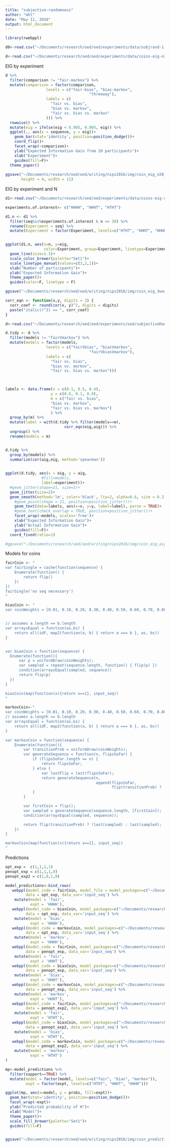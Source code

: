 ```yaml
---
title: "subjective-randomness"
author: "mht"
date: "May 11, 2016"
output: html_document
---
```


```r
library(rwebppl)

d0<-read.csv("~/Documents/research/oed/oed/experiments/data/subjrand-1-trials.csv")
```

```r
d<-read.csv("~/Documents/research/oed/oed/experiments/data/coins-eig-n20-ignorance.csv")
```

EIG by experiment

```r
d %>% 
  filter(comparison != "fair-markov") %>%
  mutate(comparison = factor(comparison, 
                  levels = c("fair-bias", "bias-markov",
                                     "threeway"),
                  labels = c(
                    "fair vs. bias",
                    "bias vs. markov",
                    "fair vs. bias vs. markov"
                  ))) %>%
  rowwise() %>%
  mutate(eig = ifelse(eig < 0.005, 0.005, eig)) %>%
  ggplot(., aes(x = sequence, y = eig))+
    geom_bar(stat='identity', position=position_dodge())+
    coord_flip()+
    facet_wrap(~comparison)+
    ylab("Expected Information Gain from 20 participants")+
    xlab("Experiment")+
    guides(fill=F)+
  theme_paper()
  
ggsave("~/Documents/research/oed/oed/writing/nips2016/img/coin_eig_n20_ignorance.pdf", 
       height = 4, width = 11)
```

EIG by experiment and N

```r

d1<-read.csv("~/Documents/research/oed/oed/experiments/data/coins-eig-curve-3way-ignorance.csv")

experiments.of.interest<- c("HHHH", "HHHT", "HTHT")

d1.n <- d1 %>%
  filter(seq%in%experiments.of.interest & n <= 30) %>%
  rename(Experiment = seq) %>%
  mutate(Experiment = factor(Experiment, levels=c("HTHT", "HHHT", "HHHH")))


ggplot(d1.n, aes(x=n, y=eig, 
                 color=Experiment, group=Experiment, linetype=Experiment))+
  geom_line(size=1.3)+
  scale_color_brewer(palette="Set1")+
  scale_linetype_manual(values=c(3,2,1))+
  xlab("Number of participants")+
  ylab("Expected Information Gain")+
  theme_paper()+
  guides(color=F, linetype = F)

ggsave("~/Documents/research/oed/oed/writing/nips2016/img/coin_eig_3way_nsubj.pdf", width = 5, height = 3.5)
```




```r
corr_eqn <- function(x,y, digits = 2) {
  corr_coef <- round(cor(x, y)^2, digits = digits)
  paste("italic(r^2) == ", corr_coef)
}

d<-read.csv("~/Documents/research/oed/oed/experiments/oed/subjectiveRandomness_eig_aig_ignorancePrior.csv")

d.tidy <- d %>% 
  filter(models != "fairVmarkov") %>%
  mutate(models = factor(models, 
                  levels = c("fairVbias", "biasVmarkov",
                                     "fairVbiasVmarkov"),
                  labels = c(
                    "fair vs. bias",
                    "bias vs. markov",
                    "fair vs. bias vs. markov")))
  


labels <- data.frame(x = c(0.1, 0.5, 0.4), 
                    y = c(0.6, 0.1, 0.8),
                    m = c("fair vs. bias",
                    "bias vs. markov",
                    "fair vs. bias vs. markov")
                    ) %>%
  group_by(m) %>%
  mutate(label = with(d.tidy %>% filter(models==m),
                          corr_eqn(eig,aig))) %>%
  ungroup() %>%
  rename(models = m)


d.tidy %>%
  group_by(models) %>%
  summarize(cor(aig,eig, method='spearman'))

  
ggplot(d.tidy, aes(x = eig, y = aig, 
                #fill=models, 
                label=experiment))+
  #geom_jitter(shape=21, size=3)+
  geom_jitter(size=2)+
  geom_smooth(method='lm', color='black', lty=2, alpha=0.6, size = 0.3)+
    #geom_point(shape = 21, position=position_jitter())+
    geom_text(data=labels, aes(x=x, y=y, label=label), parse = TRUE)+
    #geom_text(check_overlap = TRUE, position=position_jitter())+
    facet_wrap(~models, scales='free')+
    xlab("Expected Information Gain")+
    ylab("Actual Information Gain")+
    guides(fill=F)+
  coord_fixed(ratio=1)

#ggsave("~/Documents/research/oed/oed/writing/nips2016/img/coin_eig_aig_scatter_noText.pdf", height = 3.5, width = 7)

```

Models for coins

```r
fairCoin <- "
var fairSingle = cache(function(sequence) {
    Enumerate(function() {
        return flip()
    })
})
fairSingle('no seq necessary')
"

biasCoin <- "
var coinWeights = [0.01, 0.10, 0.20, 0.30, 0.40, 0.50, 0.60, 0.70, 0.80, 0.90, 0.99];


// assumes a.length == b.length
var arraysEqual = function(as,bs) {
    return all(idF, map2(function(a, b) { return a === b }, as, bs))
}


var biasCoin = function(sequence) {
  Enumerate(function(){
      var p = uniformDraw(coinWeights);
      var sampled = repeat(sequence.length, function() { flip(p) })
      condition(arraysEqual(sampled, sequence))
      return flip(p)
  })
}

biasCoin(map(function(x){return x==1}, input_seq))
"

markovCoin<-"
var coinWeights = [0.01, 0.10, 0.20, 0.30, 0.40, 0.50, 0.60, 0.70, 0.80, 0.90, 0.99];
// assumes a.length == b.length
var arraysEqual = function(as,bs) {
    return all(idF, map2(function(a, b) { return a === b }, as, bs))
}

var markovCoin = function(sequence) {
    Enumerate(function(){
        var transitionProb = uniformDraw(coinWeights);
        var generateSequence = function(n, flipsSoFar) {
            if (flipsSoFar.length == n) {
                return flipsSoFar;
            } else {
                var lastFlip = last(flipsSoFar);
                return generateSequence(n,
                                        append(flipsSoFar,
                                               flip(transitionProb) ? !lastFlip : lastFlip))
            }
        }

        var firstCoin = flip();
        var sampled = generateSequence(sequence.length, [firstCoin]);
        condition(arraysEqual(sampled, sequence));

        return flip(transitionProb) ? !last(sampled) : last(sampled);
    })
}

markovCoin(map(function(x){return x==1}, input_seq))
"
```

Predictions

```r
opt_exp =  c(1,1,1,1)
penopt_exp = c(1,1,1,0)
penopt_exp2 = c(1,0,1,0)

model_predictions<-bind_rows(
   webppl(model_code = fairCoin, model_file = model_packages=c("~/Documents/research/oed/webppl-oed/"),
         data = opt_exp, data_var='input_seq') %>%
    mutate(model = 'fair',
           expt = 'HHHH'),
   webppl(model_code = biasCoin, model_packages=c("~/Documents/research/oed/webppl-oed/"),
         data = opt_exp, data_var='input_seq') %>%
    mutate(model = 'bias',
           expt = 'HHHH'),
   webppl(model_code = markovCoin, model_packages=c("~/Documents/research/oed/webppl-oed/"),
         data = opt_exp, data_var='input_seq') %>%
    mutate(model = 'markov',
           expt = 'HHHH'),
   webppl(model_code = fairCoin, model_packages=c("~/Documents/research/oed/webppl-oed/"),
         data = penopt_exp, data_var='input_seq') %>%
    mutate(model = 'fair',
           expt = 'HHHT'),
   webppl(model_code = biasCoin, model_packages=c("~/Documents/research/oed/webppl-oed/"),
         data = penopt_exp, data_var='input_seq') %>%
    mutate(model = 'bias',
           expt = 'HHHT'),
   webppl(model_code = markovCoin, model_packages=c("~/Documents/research/oed/webppl-oed/"),
         data = penopt_exp, data_var='input_seq') %>%
    mutate(model = 'markov',
           expt = 'HHHT'),
   webppl(model_code = fairCoin, model_packages=c("~/Documents/research/oed/webppl-oed/"),
         data = penopt_exp2, data_var='input_seq') %>%
    mutate(model = 'fair',
           expt = 'HTHT'),
   webppl(model_code = biasCoin, model_packages=c("~/Documents/research/oed/webppl-oed/"),
         data = penopt_exp2, data_var='input_seq') %>%
    mutate(model = 'bias',
           expt = 'HTHT'),
   webppl(model_code = markovCoin, model_packages=c("~/Documents/research/oed/webppl-oed/"),
         data = penopt_exp2, data_var='input_seq') %>%
    mutate(model = 'markov',
           expt = 'HTHT')
)
```

```r
mp<-model_predictions %>% 
  filter(support==TRUE) %>% 
  mutate(model = factor(model, levels=c("fair", "bias", "markov")),
         expt = factor(expt, levels=c("HTHT", "HHHT", "HHHH")))

ggplot(mp, aes(x=model, y = probs, fill=expt))+
  geom_bar(stat='identity', position=position_dodge())+
  facet_wrap(~expt)+
  ylab("Predicted probability of H")+
  xlab("Model")+
  theme_paper()+
  scale_fill_brewer(palette="Set1")+
  guides(fill=F)


ggsave("~/Documents/research/oed/oed/writing/nips2016/img/coin_predictions.pdf", width = 7, height =3.5)

```